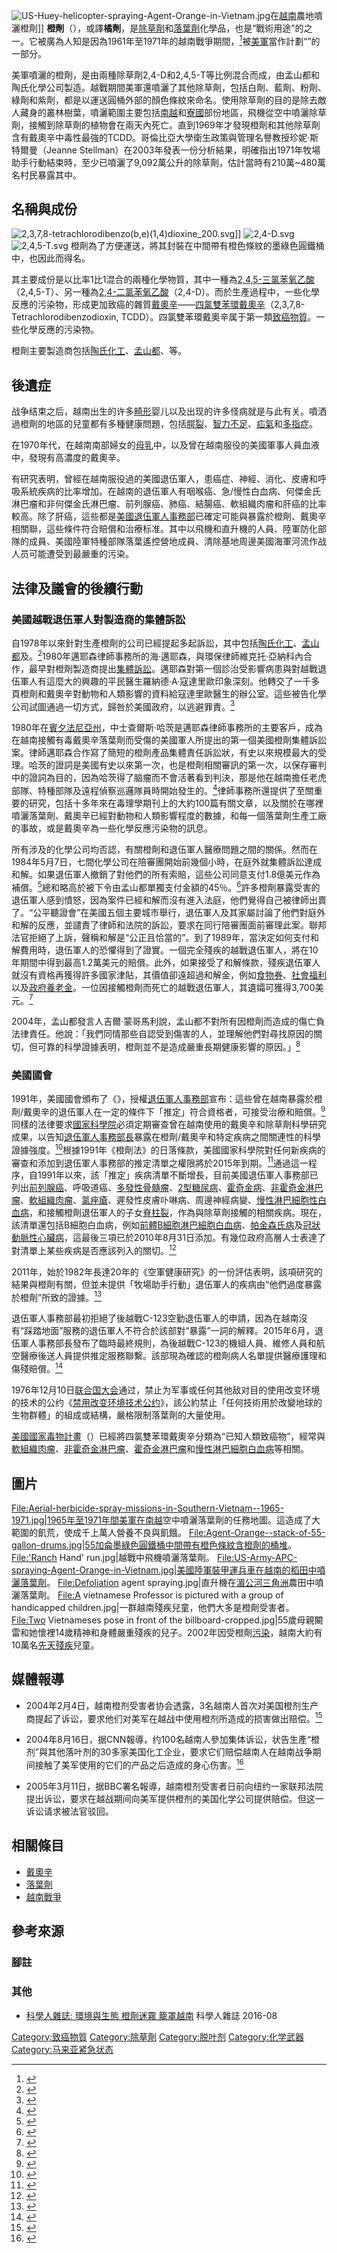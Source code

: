 {{Expand language|1=en|status=yes|time=2022-06-27T19:34:46+00:00}}
[[File:US-Huey-helicopter-spraying-Agent-Orange-in-Vietnam.jpg|thumb]]在[[越南|越南]]農地噴灑橙劑]]
'''橙劑'''（{{lang-en|'''Agent Orange'''}}），或譯'''橘劑'''，是[[除草劑|除草劑]]和[[落葉劑|落葉劑]]化學品，也是“戰術用途”的{{link-en|彩虹除草劑|Rainbow Herbicides}}之一。它被廣為人知是因為1961年至1971年的越南戰爭期間，<ref>{{cite news |url=http://www.science20.com/news_articles/agent_orange_linked_skin_cancer_risk-128602 |title=Agent Orange Linked To Skin Cancer Risk |date=January 29, 2014 |access-date=February 1, 2020 |archive-url=https://web.archive.org/web/20191023230836/https://www.science20.com/news_articles/agent_orange_linked_skin_cancer_risk-128602 |work=Science 2.0 |archive-date=October 23, 2019 |url-status=live }}</ref>被[[美軍|美軍]]當作{{link-en|除草作戰|Herbicidal warfare}}計劃“{{link-en|牧場助手行動|Operation Ranch Hand}}”的一部分。{{sfn|Buckingham|1982}} 

美軍噴灑的橙劑，是由兩種除草劑2,4-D和2,4,5-T等比例混合而成，由孟山都和陶氏化學公司製造。越戰期間美軍還噴灑了其他除草劑，包括白劑、藍劑、粉劑、綠劑和紫劑，都是以運送圓桶外部的顏色條紋來命名。使用除草劑的目的是除去敵人藏身的叢林樹葉，噴灑範圍主要包括[[南越|南越]]和[[寮國|寮國]]部份地區，飛機從空中噴灑除草劑，接觸到除草劑的植物會在兩天內死亡。直到1969年才發現橙劑和其他除草劑含有戴奧辛中毒性最強的TCDD。哥倫比亞大學衛生政策與管理名譽教授珍妮·斯特爾曼（Jeanne Stellman）在2003年發表一份分析結果，明確指出1971年牧場助手行動結束時，至少已噴灑了9,092萬公升的除草劑，估計當時有210萬~480萬名村民暴露其中。

==名稱與成份==
[[File:2,3,7,8-tetrachlorodibenzo(b,e)(1,4)dioxine_200.svg|thumb]]]]
[[File:2,4-D.svg|thumb]]
[[File:2,4,5-T.svg|thumb]]
橙劑為了方便運送，將其封裝在中間帶有橙色條紋的{{convert|55|USgal|L}}墨綠色圓鐵桶中，也因此而得名。

其主要成份是以比率1比1混合的兩種化學物質，其中一種為[[2,4,5-三氯苯氧乙酸|2,4,5-三氯苯氧乙酸]]（2,4,5-T）、另一種為[[2,4-二氯苯氧乙酸|2,4-二氯苯氧乙酸]]（2,4-D）。而於生產過程中，一些化學反應的污染物，形成更加致癌的雜質[[戴奧辛|戴奧辛]]——[[四氯雙苯環戴奧辛|四氯雙苯環戴奧辛]]（2,3,7,8-Tetrachlorodibenzodioxin, TCDD）。四氯雙苯環戴奧辛属于第一類[[致癌物質|致癌物質]]。一些化學反應的污染物。

橙劑主要製造商包括[[陶氏化工|陶氏化工]]、[[孟山都|孟山都]]、{{link-en|鑽石三葉草|Diamond Shamrock}}等。

==後遺症==
战争结束之后，越南出生的许多[[畸形|畸形]]婴儿以及出现的许多怪病就是与此有关。{{来源请求|1=|time=}}噴洒過橙劑的地區的兒童都有多種健康問題，包括[[腭裂|腭裂]]、[[智力不足|智力不足]]、[[疝氣|疝氣]]和[[多指症|多指症]]{{来源请求|1=|time=}}。

在1970年代，在越南南部婦女的[[母乳|母乳]]中，以及曾在越南服役的美國軍事人員血液中，發現有高濃度的戴奧辛。 

有研究表明，曾經在越南服役過的美國退伍軍人，患癌症、神經、消化、皮膚和呼吸系統疾病的比率增加。在越南的退伍軍人有咽喉癌、急/慢性白血病、何傑金氏淋巴瘤和非何傑金氏淋巴瘤、前列腺癌、肺癌、結腸癌、軟組織肉瘤和肝癌的比率較高。除了肝癌，這些都是[[美國退伍軍人事務部|美國退伍軍人事務部]]已確定可能與暴露於橙劑、戴奧辛相關聯，這些條件符合賠償和治療标准。其中以飛機和直升機的人員、陸軍防化部隊的成員、美國陸軍特種部隊落葉遙控營地成員、清除基地周邊美國海軍河流作战人员可能遭受到最嚴重的污染。

==法律及議會的後續行動==
===美國越戰退伍軍人對製造商的集體訴訟===
自1978年以來針對生產橙劑的公司已經提起多起訴訟，其中包括[[陶氏化工|陶氏化工]]、[[孟山都|孟山都]]及{{link-en|鑽石三葉草|Diamond Shamrock}}。<ref name=EncNatSec>{{cite encyclopedia |title=Agent Orange |encyclopedia=Encyclopedia of United States National Security |editor-first=Richard J. |editor-last=Samuel |publisher=SAGE Publications |date=2005 |isbn=9781452265353 |page=6}}</ref>1980年邁耶森律師事務所的海·邁耶森，與環保律師維克托·亞納科內合作，最早對橙劑製造商提出[[集體訴訟|集體訴訟]]。邁耶森對第一個診治受影響病患與對越戰退伍軍人有這麼大的興趣的平民醫生羅納德·A·寇達里歐印象深刻。他轉交了一千多頁橙劑和戴奧辛對動物和人類影響的資料給寇達里歐醫生的辦公室。{{sfn|Wilcox|1983}}這些被告化學公司試圖通過一切方式，歸咎於美國政府，以逃避罪責。<ref>{{Cite book|last=Scott|first=Wilbur J.|title=The Politics of Readjustment: Vietnam Veterans Since the War|publisher=Transaction Publishers|year=1993|isbn=978-0-202-30406-9|page=130|url=https://books.google.com/books?id=YLg8rVfYO9EC&pg=PA130|archive-url=https://web.archive.org/web/20170228024316/https://books.google.com/books?id=YLg8rVfYO9EC&pg=PA130|archive-date=2017-02-28|url-status=live}}</ref>

1980年在[[賓夕法尼亞州|賓夕法尼亞州]]，中士查爾斯·哈茨是邁耶森律師事務所的主要客戶，成為在越南接觸有毒戴奧辛落葉劑而受傷的美國軍人所提出的第一個美國橙劑集體訴訟案。律師邁耶森合作寫了簡短的橙劑產品集體責任訴訟狀，有史以來規模最大的受理。哈茨的證詞是美國有史以來第一次，也是橙劑相關審訊的第一次，以保存審判中的證詞為目的，因為哈茨得了脑瘤而不會活著看到判決，那是他在越南擔任老虎部隊、特種部隊及遠程偵察巡邏隊員時開始發生的。<ref>{{cite web |url=http://www.mayerson.com/html/about.html |title=About the Firm |publisher=The Mayerson Law Offices |access-date=May 4, 2010 |archive-url=https://web.archive.org/web/20090924024336/http://www.mayerson.com/html/about.html |archive-date=September 24, 2009 |url-status=live }}</ref>律師事務所還提供了至關重要的研究，包括十多年來在毒理學期刊上的大約100篇有關文章，以及關於在哪裡噴灑落葉劑、戴奧辛已經對動物和人類影響程度的數據，和每一個落葉劑生產工廠的事故，或是戴奧辛為一些化學反應污染物的訊息。{{sfn|Wilcox|1983}}

所有涉及的化學公司均否認，有關橙劑和退伍軍人醫療問題之間的關係。然而在1984年5月7日，七間化學公司在陪審團開始前幾個小時，在庭外就集體訴訟達成和解。如果退伍軍人撤銷了對他們的所有索賠，這些公司同意支付1.8億美元作為補償。<ref>{{Cite book|editor=Stanley, Jay|editor2=Blair, John D.|title=Challenges in military health care: perspectives on health status and the provision of care|publisher=Transaction Publishers|year=1993|isbn=978-1-56000-650-3|page=164|url=https://books.google.com/books?id=8k-WIJYwIF4C&pg=PA164|archive-url=https://web.archive.org/web/20170228022008/https://books.google.com/books?id=8k-WIJYwIF4C&pg=PA164|archive-date=2017-02-28|url-status=live}}</ref>總和略高於被下令由孟山都單獨支付金額的45％。<ref>{{Cite book|last=Harrington|first=John C.|title=The challenge to power: money, investing, and democracy|publisher=Chelsea Green Publisher|year=2005|isbn=978-1-931498-97-5|page=[https://archive.org/details/challengetopower00harr_0/page/260 260]|url=https://archive.org/details/challengetopower00harr_0|url-access=registration}}</ref>許多橙劑暴露受害的退伍軍人感到憤怒，因為案件已經和解而沒有進入法庭，他們覺得自己被律師出賣了。“公平聽證會”在美國五個主要城市舉行，退伍軍人及其家屬討論了他們對庭外和解的反應，並譴責了律師和法院的訴訟，要求在同行陪審團面前審理此案。聯邦法官{{link-en|傑克·B·溫斯坦|Jack B. Weinstein}}拒絕了上訴，聲稱和解是“公正且恰當的”。到了1989年，當決定如何支付和解費用時，退伍軍人的恐懼得到了證實。一個完全殘疾的越戰退伍軍人，將在10年期間中得到最高1.2萬美元的賠償。此外，如果接受了和解條款，殘疾退伍軍人就沒有資格再獲得許多國家津貼，其價值卻遠超過和解金，例如[[美國補充營養協助計畫|食物券]]、[[社會福利|社會福利]]以及[[退休金|政府養老金]]。一位因接觸橙劑而死亡的越戰退伍軍人，其遺孀可獲得3,700美元。<ref name="oxford-milhist-725">{{Cite encyclopedia |last=Wilcox |first=Fred A. |editor-last1=Chambers |editor-first1=John Whiteclay|editor-last2=Anderson |editor-first2=Fred|work=The Oxford companion to American military history|title=Toxic Agents|publisher=Oxford University Press|year=1999|isbn=978-0-19-507198-6|page=725|url=https://archive.org/details/oxfordcompaniont00cham/page/725}}</ref>

2004年，孟山都發言人吉爾·蒙哥馬利說，孟山都不對所有因橙劑而造成的傷亡負法律責任。他說：「我們同情那些自認受到傷害的人，並理解他們對尋找原因的關切，但可靠的科學證據表明，橙劑並不是造成嚴重長期健康影響的原因。」<ref>{{Cite news|title=Agent Orange Victims Sue Monsanto|last=Fawthrop|first=Tom|work=CorpWatch|date=November 4, 2004|url=http://www.corpwatch.org/article.php?id=11638|access-date=February 1, 2020|archive-url=https://web.archive.org/web/20180126185411/http://www.corpwatch.org/article.php?id=11638|archive-date=January 26, 2018|url-status=live}}</ref>

===美國國會===
1991年，美國國會頒布了《{{link-en|橙劑法|Agent Orange Act of 1991}}》，授權[[美國退伍軍人事務部|退伍軍人事務部]]宣布：這些曾在越南暴露於橙劑/戴奧辛的退伍軍人在一定的條件下「推定」符合資格者，可接受治療和賠償。<ref>{{cite web |url=https://www.publichealth.va.gov/exposures/agentorange/ |author=Office of Public Health and Environmental Hazards |title=Agent Orange |publisher=United States Department of Veterans Affairs |date=2009-11-11 |access-date=2012-07-07 |url-status=dead |archive-url=https://web.archive.org/web/20091101154548/http://www.publichealth.va.gov/exposures/agentorange/ |archive-date=2009-11-01 }}</ref>同樣的法律要求[[美國國家科學院|國家科學院]]必須定期審查曾在越南使用的戴奧辛和除草劑科學研究成果，以告知[[美國退伍軍人事務部長|退伍軍人事務部長]]暴露在橙劑/戴奧辛和特定疾病之間關連性的科學證據強度。<ref>{{cite web |url=http://www7.nationalacademies.org/ocga/laws/PL102-4.asp |title=PL 102-4 and The National Academy of Sciences |publisher=The National Academies |date=1981-11-03 |access-date=2012-07-07 |archive-url=https://web.archive.org/web/20120803022853/http://www7.nationalacademies.org/ocga/laws/PL102-4.asp |archive-date=2012-08-03 |url-status=dead }}</ref>根據1991年《橙劑法》的日落條款，美國國家科學院對任何新疾病的審查和添加到退伍軍人事務部的推定清單之權限將於2015年到期。<ref>{{cite web |url=http://nsarchive.gwu.edu/radiation/dir/mstreet/commeet/meet3/brief3.gfr/tab_g/br3g1f.txt |title=Agent Orange Act of 1991 |publisher=[[George_Washington_University|George Washington University]] |access-date=2017-03-30 |url-status=dead |archive-url=https://web.archive.org/web/20170201132816/http://nsarchive.gwu.edu/radiation/dir/mstreet/commeet/meet3/brief3.gfr/tab_g/br3g1f.txt |archive-date=2017-02-01 }}</ref>通過這一程序，自1991年以來，該「推定」疾病清單不斷增長，目前美國退伍軍人事務部已列出[[前列腺癌|前列腺癌]]、呼吸道癌、[[多發性骨髓瘤|多發性骨髓瘤]]、[[2型糖尿病|2型糖尿病]]、[[霍奇金病|霍奇金病]]、[[非霍奇金淋巴瘤|非霍奇金淋巴瘤]]、[[軟組織肉瘤|軟組織肉瘤]]、[[氯痤瘡|氯痤瘡]]、遲發性皮膚卟啉病、周邊神經病變、[[白血病|慢性淋巴細胞性白血病]]，和接觸橙劑退伍軍人的子女[[脊柱裂|脊柱裂]]，作為與除草劑接觸的相關疾病。現在，該清單還包括B細胞白血病，例如[[前體B細胞淋巴細胞白血病|前體B細胞淋巴細胞白血病]]、[[帕金森氏病|帕金森氏病]]及[[冠狀動脈性心臟病|冠狀動脈性心臟病]]，這最後三項已於2010年8月31日添加。有幾位政府高層人士表達了對清單上某些疾病是否應該列入的關切。<ref>{{cite news|url=http://archive.boston.com/news/nation/articles/2010/08/31/aging_vets_costs_concern_obamas_deficit_co_chair|first=Mike |last=Baker|title=Aging vets' costs concern Obama's deficit co-chair|work=Boston.com|agency=[[Associated_Press|Associated Press]]|date=2010-08-31|access-date=2017-03-30|archive-url=https://web.archive.org/web/20170521144122/http://archive.boston.com/news/nation/articles/2010/08/31/aging_vets_costs_concern_obamas_deficit_co_chair/|archive-date=2017-05-21|url-status=live}}</ref>

2011年，始於1982年長達20年的《空軍健康研究》的一份評估表明，該項研究的結果與橙劑有關，但並未提供「牧場助手行動」退伍軍人的疾病由“他們過度暴露於橙劑”所致的證據。<ref>{{Cite journal|last1=Buffler|first1=Patricia A.|last2=Ginevan|first2=Michael E.|last3=Mandel|first3=Jack S.|last4=Watkins|first4=Deborah K.|date=2011-09-01|title=The Air Force Health Study: An Epidemiologic Retrospective|journal=Annals of Epidemiology|language=en|volume=21|issue=9|pages=673–687|doi=10.1016/j.annepidem.2011.02.001|pmid=21441038|issn=1047-2797}}</ref>

退伍軍人事務部最初拒絕了後越戰C-123空勤退伍軍人的申請，因為在越南沒有“踩踏地面”服務的退伍軍人不符合於該部對“暴露”一詞的解釋。2015年6月，退伍軍人事務部長發布了臨時最終規則，為後越戰C-123的機組人員、維修人員和航空醫療後送人員提供推定服務聯繫。該部現為確認的橙劑病人名單提供醫療護理和傷殘賠償。<ref>{{cite press release|url=http://www.va.gov/opa/pressrel/includes/viewPDF.cfm?id=2714|title=VA Expands Disability Benefits for Air Force Personnel Exposed to Contaminated C-123 Aircraft|publisher=United States Department of Veterans Affairs|date=2015-06-18|access-date=2017-03-30|archive-url=https://web.archive.org/web/20161228123649/http://www.va.gov/opa/pressrel/includes/viewPDF.cfm?id=2714|archive-date=2016-12-28|url-status=live}}</ref>

1976年12月10日[[联合国大会|联合国大会]]通过，禁止为军事或任何其他敌对目的使用改变环境的技术的公约《[[禁止为军事或任何其他敌对目的使用改变环境的技术的公约|禁用改变环境技术公约]]》，該公約禁止「任何技術用於改變地球的生物群體」的組成或結構，嚴格限制落葉劑的大量使用。

[[美國國家毒物計畫|美國國家毒物計畫]]（{{lang|en|NTP, National Toxicology Program}}）已經將四氯雙苯環戴奧辛分類為“已知人類致癌物”，經常與[[軟組織肉瘤|軟組織肉瘤]]、[[非霍奇金淋巴瘤|非霍奇金淋巴瘤]]、[[霍奇金淋巴瘤|霍奇金淋巴瘤]]和[[慢性淋巴細胞白血病|慢性淋巴細胞白血病]]等相關。

==圖片==
<gallery>
File:Aerial-herbicide-spray-missions-in-Southern-Vietnam--1965-1971.jpg|1965年至1971年間美軍在[[南越|南越]]空中噴灑落葉劑的任務地圖。這造成了大範圍的飢荒，使成千上萬人營養不良與飢餓。
File:Agent-Orange--stack-of-55-gallon-drums.jpg|55加侖墨綠色圓鐵桶中間帶有橙色條紋含橙劑的桶堆。
File:'Ranch Hand' run.jpg|越戰中飛機噴灑落葉劑。
File:US-Army-APC-spraying-Agent-Orange-in-Vietnam.jpg|美國陸軍裝甲運兵車在越南的稻田中噴灑落葉劑。
File:Defoliation agent spraying.jpg|直升機在[[湄公河三角洲|湄公河三角洲]]農田中噴灑落葉劑。
File:A vietnamese Professor is pictured with a group of handicapped children.jpg|一群越南殘疾兒童，他們大多是橙劑受害者。
File:Two Vietnameses pose in front of the billboard-cropped.jpg|55歲母親闞雷和她懷裡14歲精神和身體嚴重殘疾的兒子。2002年因受橙劑[[污染|污染]]，越南大約有10萬名[[先天殘疾|先天殘疾]]兒童。
</gallery>

==媒體報導==
*2004年2月4日，越南橙剂受害者协会透露，3名越南人首次对美国橙剂生产商提起了诉讼，要求他们对美军在越战中使用橙剂所造成的损害做出赔偿。<ref>{{cite web |url=http://news.sohu.com/2004/02/05/62/news218926269.shtml |title=越南橙剂受害者首次起诉美生产商 要求提供赔偿 |publisher=News.sohu.com |date= |accessdate=2014-05-14 |archive-date=2021-02-08 |archive-url=https://web.archive.org/web/20210208001530/http://news.sohu.com/2004/02/05/62/news218926269.shtml |dead-url=no }}</ref>

*2004年8月16日，据CNN報導，约100名越南人參加集体诉讼，状告生產“橙剂”與其他落叶剂的30多家美国化工企业，要求它们赔偿越南人在越南战争期间接触了美军使用的它们的产品之后造成的身心伤害。<ref>{{cite web |url=http://news.163.com/40818/9/0U2BQJ5U0001121S.html |title=越战后遗症：500万越南橙剂受害者首次起诉美国_网易新闻中心 |publisher=News.163.com |date=2004-08-18 |accessdate=2014-05-14 |archive-date=2021-02-08 |archive-url=https://web.archive.org/web/20210208000525/https://news.163.com/40818/9/0U2BQJ5U0001121S.html |dead-url=no }}</ref>

*2005年3月11日，据BBC署名報導，越南橙剂受害者日前向纽约一家联邦法院提出诉讼，要求在越战期间向美军提供橙剂的美国化学公司提供赔偿。但这一诉讼请求被法官驳回。

==相關條目==
*[[戴奧辛|戴奧辛]]
*[[落葉劑|落葉劑]]
*[[越南戰爭|越南戰爭]]

==參考來源==
===腳註===
{{reflist}}

===其他===
* [https://sa.ylib.com/MagArticle.aspx?Unit=featurear 科學人雜誌: 環境與生態  橙劑迷霧 籠罩越南] {{Wayback|url=https://sa.ylib.com/MagArticle.aspx?Unit=featurear |date=20210208000537 }} 科學人雜誌 2016-08

{{Authority control}}
[[Category:致癌物質|Category:致癌物質]]
[[Category:除草劑|Category:除草劑]]
[[Category:脱叶剂|Category:脱叶剂]]
[[Category:化学武器|Category:化学武器]]
[[Category:马来亚紧急状态|Category:马来亚紧急状态]]
